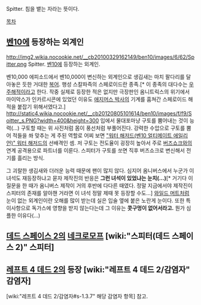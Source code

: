 Spitter. 침을 뱉는 자라는 뜻이다.

[[목차]]

== [[벤10]]에 등장하는 외계인 ==
http://img2.wikia.nocookie.net/__cb20100329162149/ben10/images/6/62/Spitter.png
Spitter.
[[벤10]]에 등장하는 외계인.

벤10,000 에피소드에서 벤10,000이 변신하는 외계인으로 생김새는 마치 팔다리를 달아놓은 듯한 거대한 [[복어]].
행성 스칼파즉의 스페로이드란 종족.[* 이 종족의 대다수는 [[우주해적]]이라고 한다. 작중 실제로 등장한 적은 없지만 극장판인 옴니트릭스의 위기에서 마이악스가 인카르시콘에 있었던 이유도 [[애지머스 박사]]의 기계를 훔쳐간 스페로이드 해적을 붙잡기 위해서였다고.]
http://static4.wikia.nocookie.net/__cb20120805101614/ben10/images/f/f9/Soitter_s.PNG?width=400&height=300 
입에서 물대포마냥 구토를 뿜어내는 것이 능력(...) 구토할 때는 위 사진처럼 몸이 풍선처럼 부풀어진다. 강력한 수압으로 구토를 뿜어 적들을 쏴 맞추는 게 주된 역할로 어찌 보면 [["워터 해저드(벤10 얼티메이트 에일리언)" 워터 해저드]]의 선배격인 셈. 저 구토는 전도율이 굉장히 높아서 주로 [[버즈쇼크]]와의 연계 공격용으로 파트너를 이룬다. 스피터가 구토를 쏘면 직후 버즈쇼크로 변신해서 전기를 흘리는 방식.

그 괴랄한 생김새와 더러운 능력 때문에 팬이 많지 않다. 심지어 옴니버스에서 누군가 이 녀석도 재등장하냐고 묻자 제작진의 반응은 '''그런 녀석이 있었냐는 눈치(...)'''[* 거기다 이 질문을 한 때가 옴니버스 제작이 거의 후반에 다다른 때였다. 정말 지금에서야 제작진이 스피터의 존재를 알아챈 거라면 이 녀석 정말 제때 못 등장할 수도...]
[[와일드 머트]]처럼 눈이 없는 외계인이란 오해를 많이 받는데 실은 입술 옆에 붙은 노란게 눈이다. 또한 특이사항으로 독가스에 영향을 받지 않는다는데 그 이유는 '''콧구멍이 없어서라고.''' 뭔가 심플한 이유다(...)
== [[데드 스페이스 2]]의 [[네크로모프]] [wiki:"스피터(데드 스페이스 2)" 스피터] ==

== [[레프트 4 데드 2]]의 등장 [wiki:"레프트 4 데드 2/감염자" 감염자] ==
[wiki:"레프트 4 데드 2/감염자#s-1.3.7" 해당 감염자 항목] 참고.
